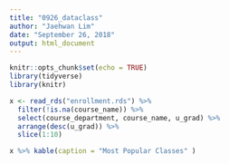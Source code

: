 ```yaml
---
title: "0926_dataclass"
author: "Jaehwan Lim"
date: "September 26, 2018"
output: html_document
---
```


```r
knitr::opts_chunk$set(echo = TRUE)
library(tidyverse)
library(knitr)
```

```r
x <- read_rds("enrollment.rds") %>% 
  filter(!is.na(course_name)) %>% 
  select(course_department, course_name, u_grad) %>% 
  arrange(desc(u_grad)) %>% 
  slice(1:10)
```

```r
x %>% kable(caption = "Most Popular Classes" )
```


